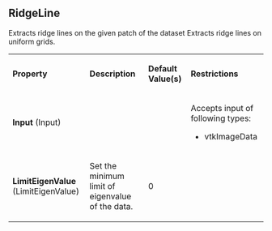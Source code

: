 
==RidgeLine==

Extracts ridge lines on the given patch of the dataset
Extracts ridge lines on uniform grids.


{| class="PropertiesTable" border="1" cellpadding="5"
|-
| '''Property'''
| '''Description'''
| '''Default Value(s)'''
| '''Restrictions'''

|-
|'''Input''' (Input)
|

|

|
Accepts input of following types:
* vtkImageData
|-
|'''LimitEigenValue''' (LimitEigenValue)
|
Set the minimum limit of eigenvalue of the data.
|
0
|


|}


